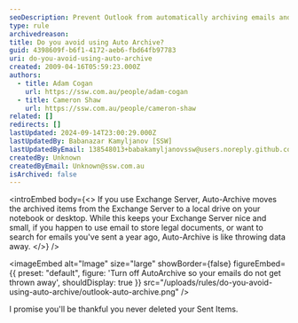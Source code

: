 ```yaml
---
seoDescription: Prevent Outlook from automatically archiving emails and losing track of important messages by turning off AutoArchive.
type: rule
archivedreason:
title: Do you avoid using Auto Archive?
guid: 4398609f-b6f1-4172-aeb6-fbd64fb97783
uri: do-you-avoid-using-auto-archive
created: 2009-04-16T05:59:23.000Z
authors:
  - title: Adam Cogan
    url: https://ssw.com.au/people/adam-cogan
  - title: Cameron Shaw
    url: https://ssw.com.au/people/cameron-shaw
related: []
redirects: []
lastUpdated: 2024-09-14T23:00:29.000Z
lastUpdatedBy: Babanazar Kamyljanov [SSW]
lastUpdatedByEmail: 138548013+babakamyljanovssw@users.noreply.github.com
createdBy: Unknown
createdByEmail: Unknown@ssw.com.au
isArchived: false
---
```


<introEmbed
  body={<>
If you use Exchange Server, Auto-Archive moves the archived items from the Exchange Server to a local drive on your notebook or desktop. While this keeps your Exchange Server nice and small, if you happen to use email to store legal documents, or want to search for emails you've sent a year ago, Auto-Archive is like throwing data away.
  </>}
/>

<imageEmbed
  alt="Image"
  size="large"
  showBorder={false}
  figureEmbed={{
    preset: "default",
    figure: 'Turn off AutoArchive so your emails do not get thrown away',
    shouldDisplay: true
  }}
  src="/uploads/rules/do-you-avoid-using-auto-archive/outlook-auto-archive.png"
/>

I promise you'll be thankful you never deleted your Sent Items.
